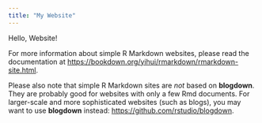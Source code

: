---
title: "My Website"
---

Hello, Website!

For more information about simple R Markdown websites, please read the documentation at <https://bookdown.org/yihui/rmarkdown/rmarkdown-site.html>.

Please also note that simple R Markdown sites are *not* based on **blogdown**. They are probably good for websites with only a few Rmd documents. For larger-scale and more sophisticated websites (such as blogs), you may want to use **blogdown** instead: <https://github.com/rstudio/blogdown>.
